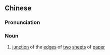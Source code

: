 ==Chinese==
{{zh-forms|s=骑缝}}

===Pronunciation===
{{zh-pron
|m=qífèng
|c=ke4 fung4
|mn=qz:kî-hōng/tw:khî-hông/xm,zz:khiâ-phāng/qz:khâ-phāng
|cat=n
}}

===Noun===
{{zh-noun}}

# [[junction]] of the [[edge]]s of [[two]] [[sheet]]s of [[paper]]
